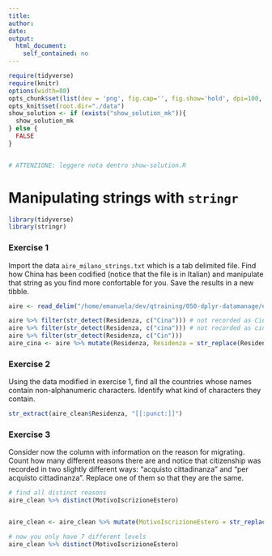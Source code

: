 ```yaml
---
title:
author:
date:
output:
  html_document:
    self_contained: no
---
```



```r
require(tidyverse) 
require(knitr) 
options(width=80)
opts_chunk$set(list(dev = 'png', fig.cap='', fig.show='hold', dpi=100, fig.width=7, fig.height=7, fig.pos='H!'))#, fig.path="figures/lm-"))
opts_knit$set(root.dir="./data")
show_solution <- if (exists("show_solution_mk")){
  show_solution_mk
} else {
  FALSE
}


# ATTENZIONE: leggere nota dentro show-solution.R
```



Manipulating strings with `stringr`
================================


```r
library(tidyverse)
library(stringr)
```


### Exercise 1

Import the data `aire_milano_strings.txt` which is a tab delimited file. Find how China has been codified (notice that the file is in Italian) and manipulate that string as you find more confortable for you. Save the results in a new tibble.

```r
aire <- read_delim("/home/emanuela/dev/qtraining/050-dplyr-datamanage/exercises/data/aire_milano_strings.txt", delim = "\t")
```


```r
aire %>% filter(str_detect(Residenza, c("Cina"))) # not recorded as Cina
aire %>% filter(str_detect(Residenza, c("cina"))) # not recorded as cina
aire %>% filter(str_detect(Residenza, c("Cin"))) 
aire_cina <- aire %>% mutate(Residenza, Residenza = str_replace(Residenza, c("Cinese, Rep. Popolare"), "Cina"))
```



### Exercise 2

Using the data modified in exercise 1, find all the countries whose names contain non-alphanumeric characters. Identify what kind of characters they contain.


```r
str_extract(aire_clean$Residenza, "[[:punct:]]")
```



### Exercise 3

Consider now the column with information on the reason for migrating. Count how many different reasons there are and notice that citizenship was recorded in two slightly different ways: "acquisto cittadinanza" and "per acquisto cittadinanza". Replace one of them so that they are the same.


```r
# find all distinct reasons
aire_clean %>% distinct(MotivoIscrizioneEstero)


aire_clean <- aire_clean %>% mutate(MotivoIscrizioneEstero = str_replace(MotivoIscrizioneEstero, c("^acquisto cittadinanza"), "per acquisto cittadinanza")) # if you do not add "^" it also replaces "acquisto cittadinanza" when detected in "per acquisto cittadinanza"

# now you only have 7 different levels
aire_clean %>% distinct(MotivoIscrizioneEstero)
```


